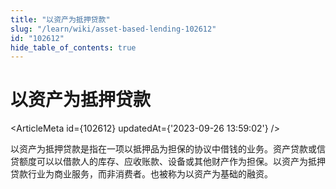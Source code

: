 ```yaml
---
title: "以资产为抵押贷款"
slug: "/learn/wiki/asset-based-lending-102612"
id: "102612"
hide_table_of_contents: true
---
```



# 以资产为抵押贷款

<ArticleMeta id={102612} updatedAt={'2023-09-26 13:59:02'} />
<div className='border-solid border-b border-t-0 my-4 border-[var(--ifm-color-gray-300)]' />

以资产为抵押贷款是指在一项以抵押品为担保的协议中借钱的业务。资产贷款或信贷额度可以以借款人的库存、应收账款、设备或其他财产作为担保。以资产为抵押贷款行业为商业服务，而非消费者。也被称为以资产为基础的融资。
